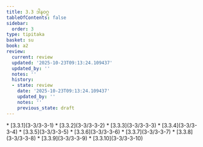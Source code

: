 ```yaml
---
title: 3.3 ဒါနဝဂ္ဂ
tableOfContents: false
sidebar:
  order: 3
type: tipitaka
basket: su
book: a2
review:
  current: review
  updated: '2025-10-23T09:13:24.109437'
  updated_by: ''
  notes: ''
  history:
  - state: review
    date: '2025-10-23T09:13:24.109437'
    updated_by: ''
    notes: ''
    previous_state: draft
---
```



<ReviewStatus review={frontmatter.review} showDetails={true} />

<HypothesisAnnotation frontmatter={frontmatter} />

<DynamicBreadcrumb />



<TableOfContents book="a2" section="3.3">
* [3.3.1](3-3/3-3-1)
* [3.3.2](3-3/3-3-2)
* [3.3.3](3-3/3-3-3)
* [3.3.4](3-3/3-3-4)
* [3.3.5](3-3/3-3-5)
* [3.3.6](3-3/3-3-6)
* [3.3.7](3-3/3-3-7)
* [3.3.8](3-3/3-3-8)
* [3.3.9](3-3/3-3-9)
* [3.3.10](3-3/3-3-10)
</TableOfContents>
